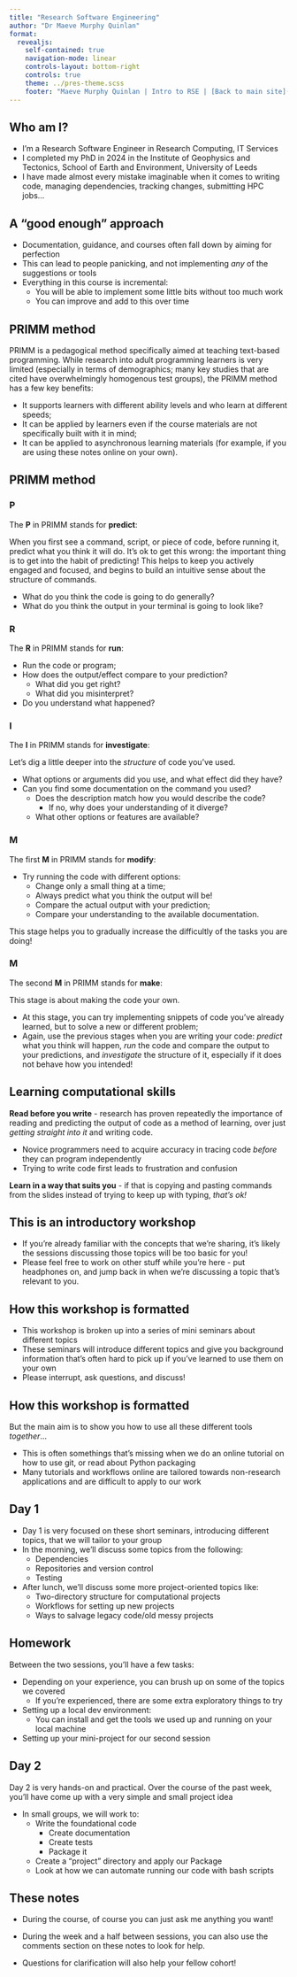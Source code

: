 ```yaml
---
title: "Research Software Engineering"
author: "Dr Maeve Murphy Quinlan"
format:
  revealjs: 
    self-contained: true
    navigation-mode: linear
    controls-layout: bottom-right
    controls: true
    theme: ../pres-theme.scss
    footer: "Maeve Murphy Quinlan | Intro to RSE | [Back to main site](https://murphyqm.github.io/research-software-dev/)"
---
```


## Who am I?

::: {.incremental}

- I'm a Research Software Engineer in Research Computing, IT Services
- I completed my PhD in 2024 in the Institute of Geophysics and Tectonics, School of Earth and Environment, University of Leeds
- I have made almost every mistake imaginable when it comes to writing code, managing dependencies, tracking changes, submitting HPC jobs...

:::

## A "good enough" approach

- Documentation, guidance, and courses often fall down by aiming for perfection
- This can lead to people panicking, and not implementing *any* of the suggestions or tools
- Everything in this course is incremental:
    - You will be able to implement some little bits without too much work
    - You can improve and add to this over time

## PRIMM method {.smaller}

PRIMM is a pedagogical method specifically aimed at teaching text-based programming. While research into adult programming
learners is very limited (especially in terms of demographics; many key studies that are cited have overwhelmingly homogenous test groups),
the PRIMM method has a few key benefits:

- It supports learners with different ability levels and who learn at different speeds;
- It can be applied by learners even if the course materials are not specifically built with it in mind;
- It can be applied to asynchronous learning materials (for example, if you are using these notes online on your own).



## PRIMM method {.smaller}

::: {.panel-tabset}

### P

The **P** in PRIMM stands for **predict**:

When you first see a command, script, or piece of code, before running it, predict what you think it will
do. It's ok to get this wrong: the important thing is to get into the habit of predicting! This
helps to keep you actively engaged and focused, and begins to build an intuitive sense about the structure of commands.

- What do you think the code is going to do generally?
- What do you think the output in your terminal is going to look like?

### R 

The **R** in PRIMM stands for **run**:

- Run the code or program;
- How does the output/effect compare to your prediction?
  - What did you get right?
  - What did you misinterpret?
- Do you understand what happened?

### I 

The **I** in PRIMM stands for **investigate**:

Let's dig a little deeper into the *structure* of code you've used.

- What options or arguments did you use, and what effect did they have?
- Can you find some documentation on the command you used?
  - Does the description match how you would describe the code?
    - If no, why does your understanding of it diverge?
  - What other options or features are available?

### M 

The first **M** in PRIMM stands for **modify**:

- Try running the code with different options:
  - Change only a small thing at a time;
  - Always predict what you think the output will be!
  - Compare the actual output with your prediction;
  - Compare your understanding to the available documentation.

This stage helps you to gradually increase the difficultly of the tasks you are doing!

### M

The second **M** in PRIMM stands for **make**:

This stage is about making the code your own.

- At this stage, you can try implementing snippets of code you've already learned, but to solve a new or different problem;
- Again, use the previous stages when you are writing your code: *predict* what you think will happen, *run* the code and compare
the output to your predictions, and *investigate* the structure of it, especially if it does not behave how you intended!

:::


## Learning computational skills {.smaller}

**Read before you write** - research has proven repeatedly the importance of reading and predicting the output of code as
a method of learning, over just *getting straight into it* and writing code.

- Novice programmers need to acquire accuracy in tracing code *before* they can program independently
- Trying to write code first leads to frustration and confusion

**Learn in a way that suits you** - if that is copying and pasting commands
from the slides instead of trying to keep up with typing, *that's ok!*

## This is an introductory workshop

- If you're already familiar with the concepts that we're sharing, it's likely the sessions discussing those topics will be too basic for you!
- Please feel free to work on other stuff while you're here - put headphones on, and jump back in when we're discussing a topic that's relevant to you.

## How this workshop is formatted

- This workshop is broken up into a series of mini seminars about different topics
- These seminars will introduce different topics and give you background information that's often hard to pick up if you've learned to use them on your own
- Please interrupt, ask questions, and discuss!

## How this workshop is formatted

But the main aim is to show you how to use all these different tools *together*...

- This is often somethings that's missing when we do an online tutorial on how to use [git]{.extra}, or read about [Python packaging]{.extra}
- Many tutorials and workflows online are tailored towards non-research applications and are difficult to apply to our work

## Day 1 {.smaller}

- Day 1 is very focused on these short seminars, introducing different topics, that we will tailor to your group
- In the morning, we'll discuss some topics from the following:
  - Dependencies
  - Repositories and version control
  - Testing
- After lunch, we'll discuss some more project-oriented topics like:
  - Two-directory structure for computational projects
  - Workflows for setting up new projects
  - Ways to salvage legacy code/old messy projects

## Homework {.smaller}

Between the two sessions, you'll have a few tasks:

- Depending on your experience, you can brush up on some of the topics we covered
  - If you're experienced, there are some extra exploratory things to try
- Setting up a local dev environment:
  - You can install and get the tools we used up and running on your local machine
- Setting up your mini-project for our second session

## Day 2 {.smaller}

Day 2 is very hands-on and practical. Over the course of the past week, you'll have come up with a very simple and small project idea

- In small groups, we will work to:
  - Write the foundational code
    - Create documentation
    - Create tests
    - Package it
  - Create a "project" directory and apply our Package
  - Look at how we can automate running our code with bash scripts

## These notes

- During the course, of course you can just ask me anything you want!

- During the week and a half between sessions, you can also use the comments section on these notes to look for help.

- Questions for clarification will also help your fellow cohort!
